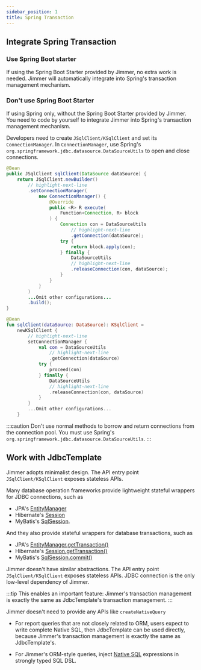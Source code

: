 ```yaml
---
sidebar_position: 1
title: Spring Transaction
---
```



## Integrate Spring Transaction

### Use Spring Boot starter

If using the Spring Boot Starter provided by Jimmer, no extra work is needed. Jimmer will automatically integrate into Spring's transaction management mechanism.

### Don't use Spring Boot Starter 

If using Spring only, without the Spring Boot Starter provided by Jimmer. You need to code by yourself to integrate Jimmer into Spring's transaction management mechanism.

Developers need to create `JSqlClient/KSqlClient` and set its `ConnectionManager`. In `ConnectionManager`, use Spring's `org.springframework.jdbc.datasource.DataSourceUtils` to open and close connections.

<Tabs groupId="language">
<TabItem value="java" label="Java">

```java title="Book.java"
@Bean  
public JSqlClient sqlClient(DataSource dataSource) {
    return JSqlClient.newBuilder()
        // highlight-next-line  
        .setConnectionManager(
            new ConnectionManager() {
                @Override
                public <R> R execute(
                    Function<Connection, R> block
                ) {
                    Connection con = DataSourceUtils
                        // highlight-next-line
                        .getConnection(dataSource);
                    try {
                        return block.apply(con);
                    } finally {
                        DataSourceUtils
                        // highlight-next-line
                        .releaseConnection(con, dataSource);
                    }
                }
            }
        )
        ...Omit other configurations...
        .build();
}
```

</TabItem>
<TabItem value="kotlin" label="Kotlin">

```kotlin title="Book.kt"
@Bean
fun sqlClient(dataSource: DataSource): KSqlClient = 
    newKSqlClient {
        // highlight-next-line
        setConnectionManager {
            val con = DataSourceUtils
                // highlight-next-line
                .getConnection(dataSource)
            try {
                proceed(con)  
            } finally {
                DataSourceUtils
                // highlight-next-line
                .releaseConnection(con, dataSource)
            }
        }
        ...Omit other configurations...
    }
```

</TabItem> 
</Tabs>

:::caution
Don't use normal methods to borrow and return connections from the connection pool. You must use Spring's `org.springframework.jdbc.datasource.DataSourceUtils`.
:::

## Work with JdbcTemplate

Jimmer adopts minimalist design. The API entry point `JSqlClient/KSqlClient` exposes stateless APIs.

Many database operation frameworks provide lightweight stateful wrappers for JDBC connections, such as
-   JPA's [EntityManager](https://docs.oracle.com/javaee/7/api/javax/persistence/EntityManager.html)
-   Hibernate's [Session](https://docs.jboss.org/hibernate/orm/6.2/javadocs/org/hibernate/Session.html) 
-   MyBatis's [SqlSession](https://javadoc.io/doc/org.mybatis/mybatis/latest/org/apache/ibatis/session/SqlSession.html).

And they also provide stateful wrappers for database transactions, such as
-   JPA's [EntityManager.getTransaction()](https://docs.oracle.com/javaee/7/api/javax/persistence/EntityManager.html#getTransaction--)
-   Hibernate's [Session.getTransaction()](https://docs.jboss.org/hibernate/orm/6.2/javadocs/org/hibernate/SharedSessionContract.html#getTransaction())
-   MyBatis's [SqlSession.commit()](https://javadoc.io/doc/org.mybatis/mybatis/latest/org/apache/ibatis/session/SqlSession.html#commit())

Jimmer doesn't have similar abstractions. The API entry point `JSqlClient/KSqlClient` exposes stateless APIs. JDBC connection is the only low-level dependency of Jimmer.  

:::tip
This enables an important feature: Jimmer's transaction management is exactly the same as JdbcTemplate's transaction management.
:::

Jimmer doesn't need to provide any APIs like `createNativeQuery`

-   For report queries that are not closely related to ORM, users expect to write complete Native SQL, then JdbcTemplate can be used directly, because Jimmer's transaction management is exactly the same as JdbcTemplate's.

-   For Jimmer's ORM-style queries, inject [Native SQL](../query/native-sql) expressions in strongly typed SQL DSL.
